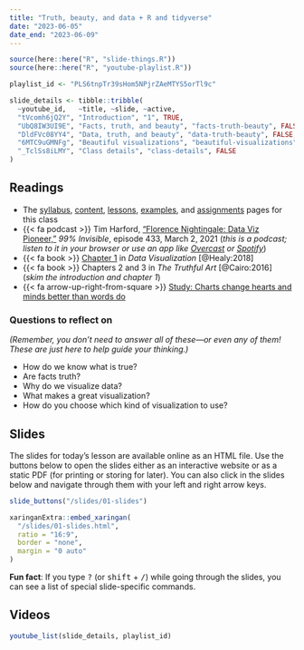 ```yaml
---
title: "Truth, beauty, and data + R and tidyverse"
date: "2023-06-05"
date_end: "2023-06-09"
---
```


```r
source(here::here("R", "slide-things.R"))
source(here::here("R", "youtube-playlist.R"))

playlist_id <- "PLS6tnpTr39sHom5NPjrZAeMTYS5orTl9c"

slide_details <- tibble::tribble(
  ~youtube_id,   ~title, ~slide, ~active,
  "tVcomh6jQ2Y", "Introduction", "1", TRUE,
  "UbQ8IW3UI9E", "Facts, truth, and beauty", "facts-truth-beauty", FALSE,
  "DldFVc08YY4", "Data, truth, and beauty", "data-truth-beauty", FALSE,
  "6MTC9uGMNFg", "Beautiful visualizations", "beautiful-visualizations", FALSE,
  "_TclSs8iLMY", "Class details", "class-details", FALSE
)
```

## Readings

- The [syllabus](/syllabus.qmd), [content](/content/index.qmd), [lessons](/lesson/index.qmd), [examples](/example/index.qmd), and [assignments](/assignment/index.qmd) pages for this class
- {{< fa podcast >}} Tim Harford, ["Florence Nightingale: Data Viz Pioneer,"](https://99percentinvisible.org/episode/florence-nightingale-data-viz-pioneer/) *99% Invisible*, episode 433, March 2, 2021 (*this is a podcast; listen to it in your browser or use an app like [Overcast](https://overcast.fm/) or [Spotify](https://spotify.com/)*)
- {{< fa book >}} [Chapter 1](http://socviz.co/lookatdata.html) in *Data Visualization* [@Healy:2018]
- {{< fa book >}} Chapters 2 and 3 in *The Truthful Art* [@Cairo:2016] (*skim the introduction and chapter 1*)
- {{< fa arrow-up-right-from-square >}} [Study: Charts change hearts and minds better than words do](https://www.washingtonpost.com/news/wonk/wp/2018/06/15/study-charts-change-hearts-and-minds-better-than-words-do/?utm_term=.4474599c0d5e)


### Questions to reflect on

*(Remember, you don't need to answer all of these—or even any of them! These are just here to help guide your thinking.)*

- How do we know what is true?
- Are facts truth?
- Why do we visualize data?
- What makes a great visualization?
- How do you choose which kind of visualization to use?


## Slides

The slides for today's lesson are available online as an HTML file. Use the buttons below to open the slides either as an interactive website or as a static PDF (for printing or storing for later). You can also click in the slides below and navigate through them with your left and right arrow keys.

```r
slide_buttons("/slides/01-slides")

xaringanExtra::embed_xaringan(
  "/slides/01-slides.html",
  ratio = "16:9",
  border = "none",
  margin = "0 auto"
)
```

:::{.callout-tip}
**Fun fact**: If you type <kbd>?</kbd> (or <kbd>shift</kbd> + <kbd>/</kbd>) while going through the slides, you can see a list of special slide-specific commands.
:::


## Videos

```r
youtube_list(slide_details, playlist_id)
```
